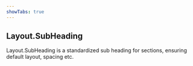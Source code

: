 ```yaml
---
showTabs: true
---
```


## Layout.SubHeading

Layout.SubHeading is a standardized sub heading for sections, ensuring default layout, spacing etc.
